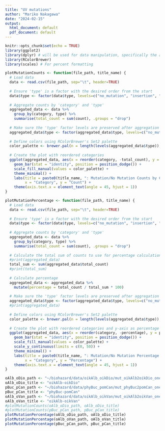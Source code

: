 ```yaml
---
title: "UV mutations"
author: "Mariko Nakagawa"
date: "2024-02-15"
output:
  html_document: default
  pdf_document: default
---
```


```r
knitr::opts_chunk$set(echo = TRUE)
library(ggplot2)
library(dplyr) # will be used for data manipulation, specifically the arrange function to sort the data by type and then by mutation
library(RColorBrewer)
library(scales) # For percent formatting
```
```r
plotMutationCounts <- function(file_path, title_name) {
  # Load data
  data <- read.csv(file_path, sep="\t", header=TRUE)
  
  # Ensure 'type' is a factor with the desired order from the start
  data$type <- factor(data$type, levels=c("no_mutation", "insertion", "deletion", "transition", "transversion", "exception"))
  
  # Aggregate counts by 'category' and 'type'
  aggregated_data <- data %>%
    group_by(category, type) %>%
    summarise(total_count = sum(count), .groups = "drop")
  
  # Make sure the 'type' factor levels are preserved after aggregation
  aggregated_data$type <- factor(aggregated_data$type, levels=c("no_mutation", "insertion", "deletion", "transition", "transversion", "exception"))
  
  # Define colors using RColorBrewer's Set2 palette
  color_palette <- brewer.pal(n = length(levels(aggregated_data$type)), name = "Set2")
  
  # Create the plot with reordered categories
  ggplot(aggregated_data, aes(x = reorder(category, -total_count), y = total_count, fill = type)) +
    geom_bar(stat = "identity", position = position_dodge()) +
    scale_fill_manual(values = color_palette) +
    theme_minimal() +
    labs(title = paste0(title_name, ": Mutation/No Mutation Counts by Category and Type"),
         x = "Category", y = "Count") +
    theme(axis.text.x = element_text(angle = 45, hjust = 1))
}

plotMutationPercentage <- function(file_path, title_name) {
  # Load data
  data <- read.csv(file_path, sep="\t", header=TRUE)
  
  # Ensure 'type' is a factor with the desired order from the start
  data$type <- factor(data$type, levels=c("no_mutation", "insertion", "deletion", "transition", "transversion", "exception"))
  
  # Aggregate counts by 'category' and 'type'
  aggregated_data <- data %>%
    group_by(category, type) %>%
    summarise(total_count = sum(count), .groups = "drop") 
  
  # Calculate the total sum of counts to use for percentage calculation
  #print(aggregated_data)
  total_sum <- sum(aggregated_data$total_count)
  #print(total_sum)
  
  # Calculate percentage
  aggregated_data <- aggregated_data %>%
    mutate(percentage = total_count / total_sum * 100)
  
  # Make sure the 'type' factor levels are preserved after aggregation
  aggregated_data$type <- factor(aggregated_data$type, levels=c("no_mutation", "insertion", "deletion", "transition", "transversion", "exception"))
  #print(aggregated_data)
  
  # Define colors using RColorBrewer's Set2 palette
  color_palette <- brewer.pal(n = length(levels(aggregated_data$type)), name = "Set2")
  
  # Create the plot with reordered categories and y-axis as percentage
  ggplot(aggregated_data, aes(x = reorder(category, -percentage), y = percentage, fill = type)) +
    geom_bar(stat = "identity", position = position_dodge()) +
    scale_fill_manual(values = color_palette) +
    scale_y_continuous(limits = c(0, 50)) + 
    theme_minimal() +
    labs(title = paste0(title_name, ": Mutation/No Mutation Percentage by Category and Type"),
         x = "Category", y = "Percentage") +
    theme(axis.text.x = element_text(angle = 45, hjust = 1))
}

```
```r
oAlb_oDio_path <- "~/biohazard/data/oikAlb_oikDio/mut_oikAlb2oikDio_one2one_20240226.tsv"
oAlb_oDio_title <- "oikAlb-oikDio"
pBuc_pCan_path <- "~/biohazard/data/phyBuc_pomCan/mut_phyBuc2pomCan_one2one_20240226.tsv"
pBuc_pCan_title <- "phyBuc-pomCan"
oAlb_oVan_path <- "~/biohazard/data/oikAlb_oikVan/mut_oikAlb2oikVan_one2one_20230229.tsv"
oAlb_oVan_title <- "oikAlb-oikVan"
#plotMutationCounts(oAlb_oDio_path, oAlb_oDio_title)
#plotMutationCounts(pBuc_pCan_path, pBuc_pCan_title)
plotMutationPercentage(oAlb_oDio_path, oAlb_oDio_title)
plotMutationPercentage(oAlb_oVan_path, oAlb_oVan_title)
plotMutationPercentage(pBuc_pCan_path, pBuc_pCan_title)
```

